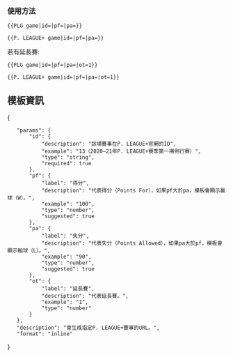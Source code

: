 {{Documentation subpage}}

=== 使用方法 ===

<code><nowiki>{{PLG game|id=|pf=|pa=}}</nowiki></code>

<code><nowiki>{{P. LEAGUE+ game|id=|pf=|pa=}}</nowiki></code>

若有延長賽:

<code><nowiki>{{PLG game|id=|pf=|pa=|ot=1}}</nowiki></code>

<code><nowiki>{{P. LEAGUE+ game|id=|pf=|pa=|ot=1}}</nowiki></code>

==模板資訊==
<templatedata>
{
	"params": {
		"id": {
			"description": "該場賽事在P. LEAGUE+官網的ID",
			"example": "13（2020–21年P. LEAGUE+賽季第一場例行賽）",
			"type": "string",
			"required": true
		},
		"pf": {
			"label": "得分",
			"description": "代表得分（Points For），如果pf大於pa，模板會顯示贏球（W）。",
			"example": "100",
			"type": "number",
			"suggested": true
		},
		"pa": {
			"label": "失分",
			"description": "代表失分（Points Allowed），如果pa大於pf，模板會顯示輸球（L）。",
			"example": "90",
			"type": "number",
			"suggested": true
		},
		"ot": {
			"label": "延長賽",
			"description": "代表延長賽。",
			"example": "1",
			"type": "number"
		}
	},
	"description": "會生成指定P. LEAGUE+賽事的URL。",
	"format": "inline"
}
</templatedata>